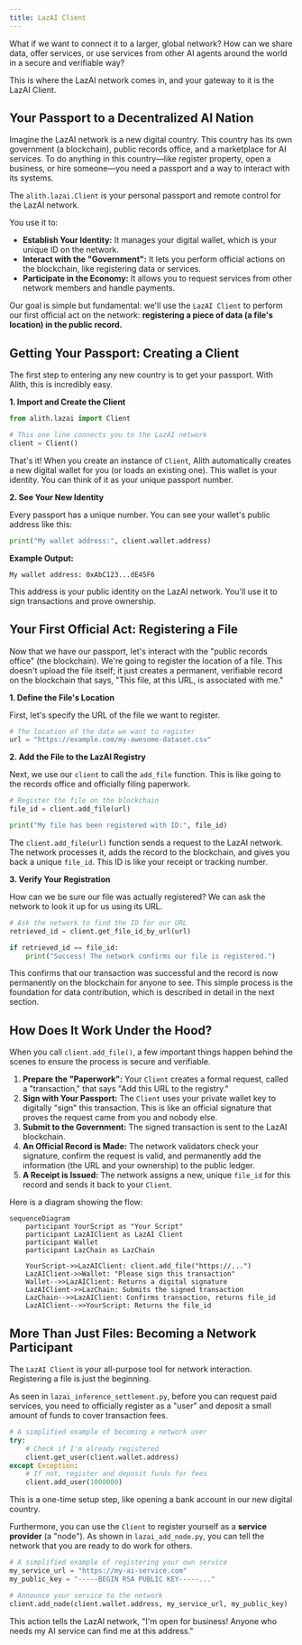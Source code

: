 ```yaml
---
title: LazAI Client
---
```


What if we want to connect it to a larger, global network? How can we share data, offer services, or use services from other AI agents around the world in a secure and verifiable way?

This is where the LazAI network comes in, and your gateway to it is the LazAI Client.

## Your Passport to a Decentralized AI Nation

Imagine the LazAI network is a new digital country. This country has its own government (a blockchain), public records office, and a marketplace for AI services. To do anything in this country—like register property, open a business, or hire someone—you need a passport and a way to interact with its systems.

The `alith.lazai.Client` is your personal passport and remote control for the LazAI network.

You use it to:

- **Establish Your Identity:** It manages your digital wallet, which is your unique ID on the network.
- **Interact with the "Government":** It lets you perform official actions on the blockchain, like registering data or services.
- **Participate in the Economy:** It allows you to request services from other network members and handle payments.

Our goal is simple but fundamental: we'll use the `LazAI Client` to perform our first official act on the network: **registering a piece of data (a file's location) in the public record.**

## Getting Your Passport: Creating a Client

The first step to entering any new country is to get your passport. With Alith, this is incredibly easy.

**1. Import and Create the Client**

```python
from alith.lazai import Client

# This one line connects you to the LazAI network
client = Client()
```

That's it! When you create an instance of `Client`, Alith automatically creates a new digital wallet for you (or loads an existing one). This wallet is your identity. You can think of it as your unique passport number.

**2. See Your New Identity**

Every passport has a unique number. You can see your wallet's public address like this:

```python
print("My wallet address:", client.wallet.address)
```

**Example Output:**

```
My wallet address: 0xAbC123...dE45F6
```

This address is your public identity on the LazAI network. You'll use it to sign transactions and prove ownership.

## Your First Official Act: Registering a File

Now that we have our passport, let's interact with the "public records office" (the blockchain). We're going to register the location of a file. This doesn't upload the file itself; it just creates a permanent, verifiable record on the blockchain that says, "This file, at this URL, is associated with me."

**1. Define the File's Location**

First, let's specify the URL of the file we want to register.

```python
# The location of the data we want to register
url = "https://example.com/my-awesome-dataset.csv"
```

**2. Add the File to the LazAI Registry**

Next, we use our `client` to call the `add_file` function. This is like going to the records office and officially filing paperwork.

```python
# Register the file on the blockchain
file_id = client.add_file(url)

print("My file has been registered with ID:", file_id)
```

The `client.add_file(url)` function sends a request to the LazAI network. The network processes it, adds the record to the blockchain, and gives you back a unique `file_id`. This ID is like your receipt or tracking number.

**3. Verify Your Registration**

How can we be sure our file was actually registered? We can ask the network to look it up for us using its URL.

```python
# Ask the network to find the ID for our URL
retrieved_id = client.get_file_id_by_url(url)

if retrieved_id == file_id:
    print("Success! The network confirms our file is registered.")
```

This confirms that our transaction was successful and the record is now permanently on the blockchain for anyone to see. This simple process is the foundation for data contribution, which is described in detail in the next section.

## How Does It Work Under the Hood?

When you call `client.add_file()`, a few important things happen behind the scenes to ensure the process is secure and verifiable.

1.  **Prepare the "Paperwork":** Your `Client` creates a formal request, called a "transaction," that says "Add this URL to the registry."
2.  **Sign with Your Passport:** The `Client` uses your private wallet key to digitally "sign" this transaction. This is like an official signature that proves the request came from you and nobody else.
3.  **Submit to the Government:** The signed transaction is sent to the LazAI blockchain.
4.  **An Official Record is Made:** The network validators check your signature, confirm the request is valid, and permanently add the information (the URL and your ownership) to the public ledger.
5.  **A Receipt is Issued:** The network assigns a new, unique `file_id` for this record and sends it back to your `Client`.

Here is a diagram showing the flow:

```mermaid
sequenceDiagram
    participant YourScript as "Your Script"
    participant LazAIClient as LazAI Client
    participant Wallet
    participant LazChain as LazChain

    YourScript->>LazAIClient: client.add_file("https://...")
    LazAIClient->>Wallet: "Please sign this transaction"
    Wallet-->>LazAIClient: Returns a digital signature
    LazAIClient->>LazChain: Submits the signed transaction
    LazChain-->>LazAIClient: Confirms transaction, returns file_id
    LazAIClient-->>YourScript: Returns the file_id
```

## More Than Just Files: Becoming a Network Participant

The `LazAI Client` is your all-purpose tool for network interaction. Registering a file is just the beginning.

As seen in `lazai_inference_settlement.py`, before you can request paid services, you need to officially register as a "user" and deposit a small amount of funds to cover transaction fees.

```python
# A simplified example of becoming a network user
try:
    # Check if I'm already registered
    client.get_user(client.wallet.address)
except Exception:
    # If not, register and deposit funds for fees
    client.add_user(1000000)
```

This is a one-time setup step, like opening a bank account in our new digital country.

Furthermore, you can use the `Client` to register yourself as a **service provider** (a "node"). As shown in `lazai_add_node.py`, you can tell the network that you are ready to do work for others.

```python
# A simplified example of registering your own service
my_service_url = "https://my-ai-service.com"
my_public_key = "-----BEGIN RSA PUBLIC KEY-----..."

# Announce your service to the network
client.add_node(client.wallet.address, my_service_url, my_public_key)
```

This action tells the LazAI network, "I'm open for business! Anyone who needs my AI service can find me at this address."
